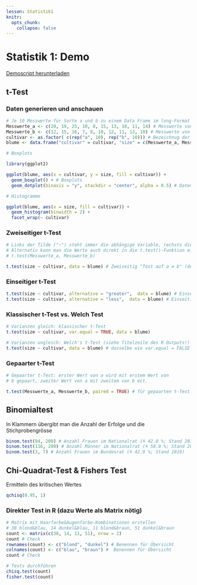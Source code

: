 ```yaml
---
lesson: Statistik1
knitr:
  opts_chunk: 
    collapse: false 
---
```


# Statistik 1: Demo

[Demoscript herunterladen](../purl/Statistik1_Demo.R){.dld}


## t-Test

### Daten generieren und anschauen

```r

# Je 10 Messwerte für Sorte a und b zu einem Data Frame im long-Format verbinden 
Messwerte_a <- c(20, 19, 25, 10, 8, 15, 13, 18, 11, 14) # Messwerte von Cultivar a
Messwerte_b <- c(12, 15, 16, 7, 8, 10, 12, 11, 13, 10) # Messwerte von Cultivar b
cultivar <- as.factor( c(rep("a", 10), rep("b", 10))) # Bezeichnug der Cultivare in der Tabelle
blume <- data.frame("cultivar" = cultivar, "size" = c(Messwerte_a, Messwerte_b)) # Data frame erstellen 

```

```r

# Boxplots

library(ggplot2)

ggplot(blume, aes(x = cultivar, y = size, fill = cultivar)) +
  geom_boxplot() + # Boxplots
  geom_dotplot(binaxis = "y", stackdir = "center", alpha = 0.5) # Datenpunkte darstellen

```

```r

# Histogramme

ggplot(blume, aes(x = size, fill = cultivar)) +
  geom_histogram(binwidth = 2) +
  facet_wrap(~ cultivar)

```

### Zweiseitiger t-Test

```r

# Links der Tilde ("~") steht immer die abhängige Variable, rechsts die erklärende(n) Variable(n)
# Alternativ kann man die Werte auch direkt in die t.test()-Funktion eigeben:
# t.test(Messwerte_a, Messwerte_b)

t.test(size ~ cultivar, data = blume) # Zweiseitig "Test auf a ≠ b" (default)

```

### Einseitiger t-Test

```r

t.test(size ~ cultivar, alternative = "greater",  data = blume) # Einseitig "Test auf a > b"
t.test(size ~ cultivar, alternative = "less",  data = blume) # Einseitig "Test auf a < b"

```

### Klassischer t-Test vs. Welch Test

```r
# Varianzen gleich: klassischer t-Test
t.test(size ~ cultivar, var.equal = TRUE, data = blume)

# Varianzen ungleich: Welch's t-Test (siehe Titelzeile des R-Outputs!)
t.test(size ~ cultivar, data = blume) # dasselbe wie var.equal = FALSE
```

### Gepaarter t-Test

```r
# Gepaarter t-Test: erster Wert von a wird mit erstem Wert von
# b gepaart, zweiter Wert von a mit zweitem von b ect.

t.test(Messwerte_a, Messwerte_b, paired = TRUE) # für gepaarten t-Test funktioniert Notation "size ~ cultivar" nicht

```

## Binomialtest

In Klammern übergibt man die Anzahl der Erfolge und die Stichprobengrösse

```r
binom.test(84, 200) # Anzahl Frauen im Nationalrat (≙ 42.0 %; Stand 2019)
binom.test(116, 200) # Anzahl Männer im Nationalrat (≙ 58.0 %; Stand 2019)
binom.test(3, 7) # Anzahl Frauen im Bundesrat (≙ 42.9 %; Stand 2019)
```

## Chi-Quadrat-Test & Fishers Test

Ermitteln des kritischen Wertes

```r
qchisq(0.95, 1)
```

### Direkter Test in R (dazu Werte als Matrix nötig)

```r
# Matrix mit Haarfarbe&Augenfarbe-Kombinationen erstellen
# 38 blond&blau, 14 dunkel&blau, 11 blond&braun, 51 dunkel&braun
count <- matrix(c(38, 14, 11, 51), nrow = 2)
count # Check
rownames(count) <- c("blond", "dunkel") # Benennen für Übersicht
colnames(count) <- c("blau", "braun") #  Benennen für Übersicht
count # Check

# Tests durchführen
chisq.test(count)
fisher.test(count)
```
